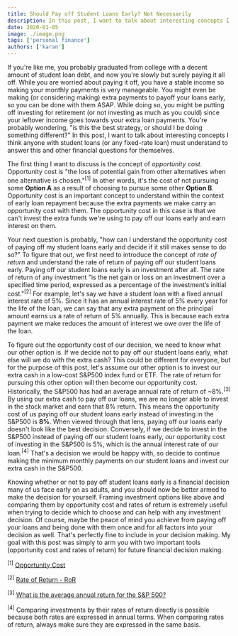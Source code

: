 ```yaml
---
title: Should Pay off Student Loans Early? Not Necessarily
description: In this post, I want to talk about interesting concepts I think anyone with student loans (or any fixed-rate loan) must understand to answer this and other financial questions for themselves.
date: 2020-01-05
image: ./image.png
tags: ['personal finance']
authors: ['karan']
---
```


If you're like me, you probably graduated from college with a decent amount of student loan debt, and now you're slowly but surely paying it all off. While you are worried about paying it off, you have a stable income so making your monthly payments is very manageable. You might even be making (or considering making) extra payments to payoff your loans early, so you can be done with them ASAP. While doing so, you might be putting off investing for retirement (or not investing as much as you could) since your leftover income goes towards your extra loan payments. You're probably wondering, "is this the best strategy, or should I be doing something different?" In this post, I want to talk about interesting concepts I think anyone with student loans (or any fixed-rate loan) must understand to answer this and other financial questions for themselves.

The first thing I want to discuss is the concept of *opportunity cost*. Opportunity cost is "the loss of potential gain from other alternatives when one alternative is chosen."<sup>[1]</sup> In other words, it's the cost of not pursuing some **Option A** as a result of choosing to pursue some other **Option B**. Opportunity cost is an important concept to understand within the context of early loan repayment because the extra payments we make carry an opportunity cost with them. The opportunity cost in this case is that we can't invest the extra funds we're using to pay off our loans early and earn interest on them.

Your next question is probably, "how can I understand the opportunity cost of paying off my student loans early and decide if it still makes sense to do so?" To figure that out, we first need to introduce the concept of *rate of return* and understand the rate of return of paying off our student loans early. Paying off our student loans early is an investment after all. The rate of return of any investment "is the net gain or loss on an investment over a specified time period, expressed as a percentage of the investment’s initial cost."<sup>[2]</sup> For example, let's say we have a student loan with a fixed annual interest rate of 5%. Since it has an annual interest rate of 5% every year for the life of the loan, we can say that any extra payment on the principal amount earns us a rate of return of 5% annually. This is because each extra payment we make reduces the amount of interest we owe over the life of the loan.

To figure out the opportunity cost of our decision, we need to know what our other option is. If we decide not to pay off our student loans early, what else will we do with the extra cash? This could be different for everyone, but for the purpose of this post, let's assume our other option is to invest our extra cash in a low-cost S&P500 index fund or ETF. The rate of return for pursuing this other option will then become our opportunity cost. Historically, the S&P500 has had an average annual rate of return of ~8%.<sup>[3]</sup> By using our extra cash to pay off our loans, we are no longer able to invest in the stock market and earn that 8% return. This means the opportunity cost of us paying off our student loans early instead of investing in the S&P500 is **8%**. When viewed through that lens, paying off our loans early doesn't look like the best decision. Conversely, if we decide to invest in the S&P500 instead of paying off our student loans early, our opportunity cost of investing in the S&P500 is 5%, which is the annual interest rate of our loan.<sup>[4]</sup> That's a decision we would be happy with, so decide to continue making the minimum monthly payments on our student loans and invest our extra cash in the S&P500.

Knowing whether or not to pay off student loans early is a financial decision many of us face early on as adults, and you should now be better armed to make the decision for yourself. Framing investment options like above and comparing them by opportunity cost and rates of return is extremely useful when trying to decide which to choose and can help with any investment decision. Of course, maybe the peace of mind you achieve from paying off your loans and being done with them once and for all factors into your decision as well. That's perfectly fine to include in your decision making. My goal with this post was simply to arm you with two important tools (opportunity cost and rates of return) for future financial decision making.

<sup>[1]</sup> [Opportunity Cost](https://www.lexico.com/definition/opportunity_cost)

<sup>[2]</sup> [Rate of Return - RoR](https://www.investopedia.com/terms/r/rateofreturn.asp)

<sup>[3]</sup> [What is the average annual return for the S&P 500?](https://www.investopedia.com/ask/answers/042415/what-average-annual-return-sp-500.asp)

<sup>[4]</sup> Comparing investments by their rates of return directly is possible because both rates are expressed in annual terms. When comparing rates of return, always make sure they are expressed in the same basis.
